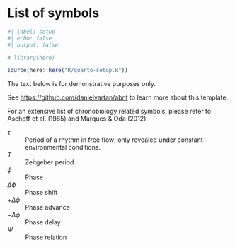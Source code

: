 <!-- %:::% .common h1 begin %:::% -->
# List of symbols {.unnumbered}
<!-- %:::% .common h1 end %:::% -->

```r
#| label: setup
#| echo: false
#| output: false

# library(here)

source(here::here("R/quarto-setup.R"))
```

::: {.callout-warning}
The text below is for demonstrative purposes only.

See <https://github.com/danielvartan/abnt> to learn more about this template.
:::

<!-- @aschoff1965; @marques2012 -->

<!-- %:::% list-of-symbols body begin %:::% -->
For an extensive list of chronobiology related symbols, please refer to Aschoff et al. (1965) and Marques & Oda (2012).

$\tau$
: \hspace{20cm} Period of a rhythm in free flow; only revealed under constant environmental conditions.

$T$
: \hspace{20cm} Zeitgeber period.

$\phi$
: \hspace{20cm} Phase

$\Delta\phi$
: \hspace{20cm} Phase shift

$+\Delta\phi$
: \hspace{20cm} Phase advance

$-\Delta\phi$
: \hspace{20cm} Phase delay

$\Psi$
: \hspace{20cm} Phase relation
<!-- %:::% list-of-symbols body end %:::% -->
